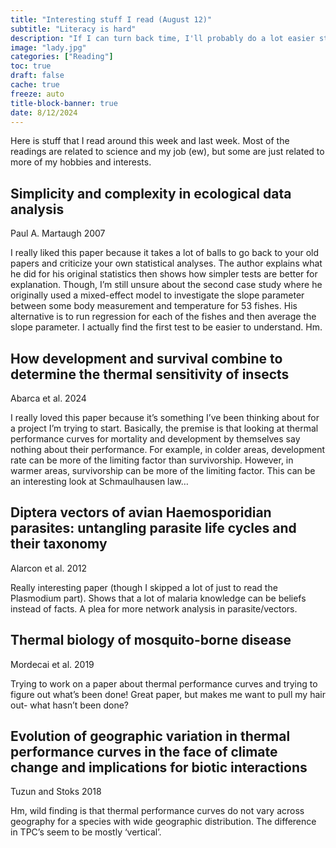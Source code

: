 ```yaml
---
title: "Interesting stuff I read (August 12)"
subtitle: "Literacy is hard"
description: "If I can turn back time, I'll probably do a lot easier statistics"
image: "lady.jpg"
categories: ["Reading"]
toc: true
draft: false
cache: true
freeze: auto
title-block-banner: true
date: 8/12/2024
---
```


Here is stuff that I read around this week and last week. Most of the readings are related to science and my job (ew), but some are just related to more of my hobbies and interests.

## Simplicity and complexity in ecological data analysis

Paul A. Martaugh 2007

I really liked this paper because it takes a lot of balls to go back to your old papers and criticize your own statistical analyses. The author explains what he did for his original statistics then shows how simpler tests are better for explanation. Though, I'm still unsure about the second case study where he originally used a mixed-effect model to investigate the slope parameter between some body measurement and temperature for 53 fishes. His alternative is to run regression for each of the fishes and then average the slope parameter. I actually find the first test to be easier to understand. Hm.

## How development and survival combine to determine the thermal sensitivity of insects

Abarca et al. 2024

I really loved this paper because it's something I've been thinking about for a project I'm trying to start. Basically, the premise is that looking at thermal performance curves for mortality and development by themselves say nothing about their performance. For example, in colder areas, development rate can be more of the limiting factor than survivorship. However, in warmer areas, survivorship can be more of the limiting factor. This can be an interesting look at Schmaulhausen law...

## Diptera vectors of avian Haemosporidian parasites: untangling parasite life cycles and their taxonomy

Alarcon et al. 2012

Really interesting paper (though I skipped a lot of just to read the Plasmodium part). Shows that a lot of malaria knowledge can be beliefs instead of facts. A plea for more network analysis in parasite/vectors.

## Thermal biology of mosquito-borne disease

Mordecai et al. 2019

Trying to work on a paper about thermal performance curves and trying to figure out what's been done! Great paper, but makes me want to pull my hair out- what hasn't been done?

## Evolution of geographic variation in thermal performance curves in the face of climate change and implications for biotic interactions

Tuzun and Stoks 2018

Hm, wild finding is that thermal performance curves do not vary across geography for a species with wide geographic distribution. The difference in TPC's seem to be mostly 'vertical'.
